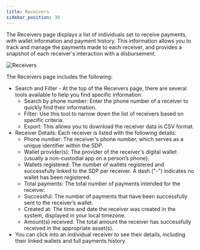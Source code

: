 ```yaml
---
title: Receivers
sidebar_position: 30
---
```


The Receivers page displays a list of individuals set to receive payments, with wallet information and payment history. This information allows you to track and manage the payments made to each receiver, and provides a snapshot of each receiver's interaction with a disbursement.

![Receivers](/assets/SDP/SDP21.png)

The Receivers page includes the following:

- Search and Filter - At the top of the Receivers page, there are several tools available to help you find specific information:
  - Search by phone number: Enter the phone number of a receiver to quickly find their information.
  - Filter: Use this tool to narrow down the list of receivers based on specific criteria.
  - Export: This allows you to download the receiver data in CSV format.
- Receiver Details: Each receiver is listed with the following details:
  - Phone number: The receiver's phone number, which serves as a unique identifier within the SDP.
  - Wallet provider(s): The provider of the receiver's digital wallet (usually a non-custodial app on a person’s phone).
  - Wallets registered: The number of wallets registered and successfully linked to the SDP per receiver. A dash ("-") indicates no wallet has been registered.
  - Total payments: The total number of payments intended for the receiver.
  - Successful: The number of payments that have been successfully sent to the receiver’s wallet.
  - Created at: The time and date the receiver was created in the system, displayed in your local timezone.
  - Amount(s) received: The total amount the receiver has successfully received in the appropriate asset(s).
- You can click into an individual receiver to see their details, including their linked wallets and full payments history.
